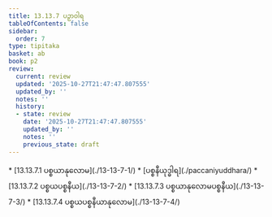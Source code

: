 ```yaml
---
title: 13.13.7 ပဉှာဝါရ
tableOfContents: false
sidebar:
  order: 7
type: tipitaka
basket: ab
book: p2
review:
  current: review
  updated: '2025-10-27T21:47:47.807555'
  updated_by: ''
  notes: ''
  history:
  - state: review
    date: '2025-10-27T21:47:47.807555'
    updated_by: ''
    notes: ''
    previous_state: draft
---
```



<ReviewStatus review={frontmatter.review} showDetails={true} />

<HypothesisAnnotation frontmatter={frontmatter} />

<DynamicBreadcrumb />



<TableOfContents book="p2" section="13.13.7">
* [13.13.7.1 ပစ္စယာနုလောမ](./13-13-7-1/)
* [ပစ္စနီယုဒ္ဓါရ](./paccaniyuddhara/)
* [13.13.7.2 ပစ္စယပစ္စနီယ](./13-13-7-2/)
* [13.13.7.3 ပစ္စယာနုလောမပစ္စနီယ](./13-13-7-3/)
* [13.13.7.4 ပစ္စယပစ္စနီယာနုလောမ](./13-13-7-4/)
</TableOfContents>